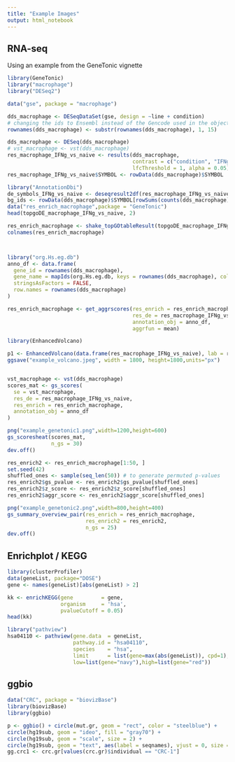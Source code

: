 ```yaml
---
title: "Example Images"
output: html_notebook
---
```


## RNA-seq

Using an example from the GeneTonic vignette

```r


library(GeneTonic)
library("macrophage")
library("DESeq2")

data("gse", package = "macrophage")

dds_macrophage <- DESeqDataSet(gse, design = ~line + condition)
# changing the ids to Ensembl instead of the Gencode used in the object
rownames(dds_macrophage) <- substr(rownames(dds_macrophage), 1, 15)

dds_macrophage <- DESeq(dds_macrophage)
# vst_macrophage <- vst(dds_macrophage)
res_macrophage_IFNg_vs_naive <- results(dds_macrophage,
                                        contrast = c("condition", "IFNg", "naive"),
                                        lfcThreshold = 1, alpha = 0.05)
res_macrophage_IFNg_vs_naive$SYMBOL <- rowData(dds_macrophage)$SYMBOL

library("AnnotationDbi")
de_symbols_IFNg_vs_naive <- deseqresult2df(res_macrophage_IFNg_vs_naive, FDR = 0.05)$SYMBOL
bg_ids <- rowData(dds_macrophage)$SYMBOL[rowSums(counts(dds_macrophage)) > 0]
data("res_enrich_macrophage",package = "GeneTonic")
head(topgoDE_macrophage_IFNg_vs_naive, 2)

res_enrich_macrophage <- shake_topGOtableResult(topgoDE_macrophage_IFNg_vs_naive)
colnames(res_enrich_macrophage)



library("org.Hs.eg.db")
anno_df <- data.frame(
  gene_id = rownames(dds_macrophage),
  gene_name = mapIds(org.Hs.eg.db, keys = rownames(dds_macrophage), column = "SYMBOL", keytype = "ENSEMBL"),
  stringsAsFactors = FALSE,
  row.names = rownames(dds_macrophage)
)

res_enrich_macrophage <- get_aggrscores(res_enrich = res_enrich_macrophage,
                                        res_de = res_macrophage_IFNg_vs_naive,
                                        annotation_obj = anno_df,
                                        aggrfun = mean)

```


```r
library(EnhancedVolcano)

p1 <- EnhancedVolcano(data.frame(res_macrophage_IFNg_vs_naive), lab = res_macrophage_IFNg_vs_naive$SYMBOL, x = "log2FoldChange", y = "padj", caption = "Differential Expression of IFNg vs Naive")
ggsave("example_volcano.jpeg", width = 1800, height=1800,units="px")



```


```r
vst_macrophage <- vst(dds_macrophage)
scores_mat <- gs_scores(
  se = vst_macrophage,
  res_de = res_macrophage_IFNg_vs_naive,
  res_enrich = res_enrich_macrophage,
  annotation_obj = anno_df
)

png("example_genetonic1.png",width=1200,height=600)
gs_scoresheat(scores_mat,
              n_gs = 30)
dev.off()
```

```r
res_enrich2 <- res_enrich_macrophage[1:50, ]
set.seed(42)
shuffled_ones <- sample(seq_len(50)) # to generate permuted p-values
res_enrich2$gs_pvalue <- res_enrich2$gs_pvalue[shuffled_ones]
res_enrich2$z_score <- res_enrich2$z_score[shuffled_ones]
res_enrich2$aggr_score <- res_enrich2$aggr_score[shuffled_ones]

png("example_genetonic2.png",width=800,height=400)
gs_summary_overview_pair(res_enrich = res_enrich_macrophage,
                         res_enrich2 = res_enrich2,
                         n_gs = 25)
dev.off()
```

## Enrichplot / KEGG

```r
library(clusterProfiler)
data(geneList, package="DOSE")
gene <- names(geneList)[abs(geneList) > 2]

kk <- enrichKEGG(gene         = gene,
                 organism     = 'hsa',
                 pvalueCutoff = 0.05)
head(kk)
```

```r
library("pathview")
hsa04110 <- pathview(gene.data  = geneList,
                     pathway.id = "hsa04110",
                     species    = "hsa",
                     limit      = list(gene=max(abs(geneList)), cpd=1),
                     low=list(gene="navy"),high=list(gene="red"))
```

## ggbio

```r
data("CRC", package = "biovizBase")
library(biovizBase)
library(ggbio)
```

```r
p <- ggbio() + circle(mut.gr, geom = "rect", color = "steelblue") +
circle(hg19sub, geom = "ideo", fill = "gray70") +
circle(hg19sub, geom = "scale", size = 2) +
circle(hg19sub, geom = "text", aes(label = seqnames), vjust = 0, size = 3)
gg.crc1 <- crc.gr[values(crc.gr)$individual == "CRC-1"]
```

